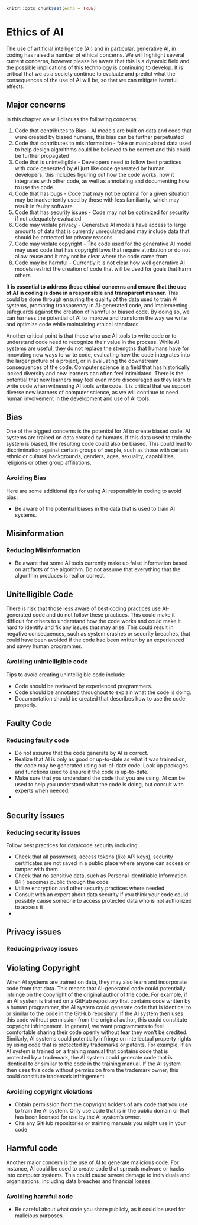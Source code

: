 
```r
knitr::opts_chunk$set(echo = TRUE)
```

# Ethics of AI

The use of artificial intelligence (AI) and in particular, generative AI, in coding has raised a number of ethical concerns. We will highlight several current concerns, however please be aware that this is a dynamic field and the possible implications of this technology is continuing to develop. It is critical that we as a society continue to evaluate and predict what the consequences of the use of AI will be, so that we can mitigate harmful effects.

## Major concerns

In this chapter we will discuss the following concerns:

1) Code that contributes to Bias - AI models are built on data and code that were created by biased humans, this bias can be further perpetuated
1) Code that contributes to misinformation - fake or manipulated data used to help design algorithms could be believed to be correct and this could be further propagated
1) Code that is unintelligible - Developers need to follow best practices with code generated by AI just like code generated by human developers, this includes figuring out how the code works, how it integrates with other code, as well as annotating and documenting how to use the code 
1) Code that has bugs - Code that may not be optimal for a given situation may be inadvertently used by those with less familiarity, which may result in faulty software
1) Code that has security issues - Code may not be optimized for security if not adequately evaluated
1) Code may violate privacy - Generative AI models have access to large amounts of data that is currently unregulated and may include data that should be protected for privacy reasons
1) Code may violate copyright - The code used for the generative AI model may used code that has copyright laws that require attribution or do not allow reuse and it may not be clear where the code came from
1) Code may be harmful - Currently it is not clear how well generative AI models restrict the creation of code that will be used for goals that harm others 



**It is essential to address these ethical concerns and ensure that the use of AI in coding is done in a responsible and transparent manner.** This could be done through ensuring the quality of the data used to train AI systems, promoting transparency in AI-generated code, and implementing safeguards against the creation of harmful or biased code. By doing so, we can harness the potential of AI to improve and transform the way we write and optimize code while maintaining ethical standards.

Another critical point is that those who use AI tools to write code or to understand code need to recognize their value in the process. While AI systems are useful, they do not replace the strengths that humans have for innovating new ways to write code, evaluating how the code integrates into the larger picture of a project, or in evaluating the downstream consequences of the code. Computer science is a field that has historically lacked diversity and new learners can often feel intimidated. There is the potential that new learners may feel even more discouraged as they learn to write code when witnessing AI tools write code. It is critical that we support diverse new learners of computer science, as we will continue to need human involvement in the development and use of AI tools.

## Bias

One of the biggest concerns is the potential for AI to create biased code. AI systems are trained on data created by humans. If this data used to train the system is biased, the resulting code could also be biased. This could lead to discrimination against certain groups of people, such as those with certain ethnic or cultural backgrounds, genders, ages, sexuality, capabilities, religions or other group affiliations. 

<!-- It is well known that data and code are often biased. Want to add examples!  -->


### Avoiding Bias

Here are some additional tips for using AI responsibly in coding to avoid bias:

* Be aware of the potential biases in the data that is used to train AI systems.

## Misinformation


### Reducing Misinformation

* Be aware that some AI tools currently make up false information based on artifacts of the algorithm. Do not assume that everything that the algorithm produces is real or correct. 

## Unitelligible Code

There is risk that those less aware of best coding practices use AI-generated code and do not follow these practices. This could make it difficult for others to understand how the code works and could make it hard to identify and fix any issues that may arise. This could result in negative consequences, such as system crashes or security breaches, that could have been avoided if the code had been written by an experienced and savvy human programmer.


### Avoiding unintelligible code

Tips to avoid creating unintelligible code include:

 * Code should be reviewed by experienced programmers.
 * Code should be annotated throughout to explain what the code is doing.
 * Documentation should be created that describes how to use the code properly.
 
 
## Faulty Code


### Reducing faulty code

* Do not assume that the code generate by AI is correct.
* Realize that AI is only as good or up-to-date as what it was trained on, the code may be generated using out-of-date code. Look up packages and functions used to ensure if the code is up-to-date.
* Make sure that you understand the code that you are using. AI can be used to help you understand what the code is doing, but consult with experts when needed.
* 



## Security issues


### Reducing security issues

Follow best practices for data/code security including:

* Check that all passwords, access tokens (like API keys), security certificates are not saved in a public place where anyone can access or tamper with them
* Check that no sensitive data, such as Personal Identifiable Information (PII) becomes public through the code
* Utilize encryption and other security practices where needed
* Consult with an expert about data security if you think your code could possibly cause someone to access protected data who is not authorized to access it
* 

## Privacy issues

### Reducing privacy issues

## Violating Copyright

When AI systems are trained on data, they may also learn and incorporate code from that data. This means that AI-generated code could potentially infringe on the copyright of the original author of the code. For example, if an AI system is trained on a GitHub repository that contains code written by a human programmer, the AI system could generate code that is identical to or similar to the code in the GitHub repository. If the AI system then uses this code without permission from the original author, this could constitute copyright infringement. In general, we want programmers to feel comfortable sharing their code openly without fear they won't be credited.
Similarly, AI systems could potentially infringe on intellectual property rights by using code that is protected by trademarks or patents. For example, if an AI system is trained on a training manual that contains code that is protected by a trademark, the AI system could generate code that is identical to or similar to the code in the training manual. If the AI system then uses this code without permission from the trademark owner, this could constitute trademark infringement.

### Avoiding copyright violations

* Obtain permission from the copyright holders of any code that you use to train the AI system. Only use code that is in the public domain or that has been licensed for use by the AI system's owner.
* Cite any GitHub repositories or training manuals you might use in your code

## Harmful code

Another major concern is the use of AI to generate malicious code. For instance, AI could be used to create code that spreads malware or hacks into computer systems. This could cause severe damage to individuals and organizations, including data breaches and financial losses.


### Avoiding harmful code

* Be careful about what code you share publicly, as it could be used for malicious purposes.








